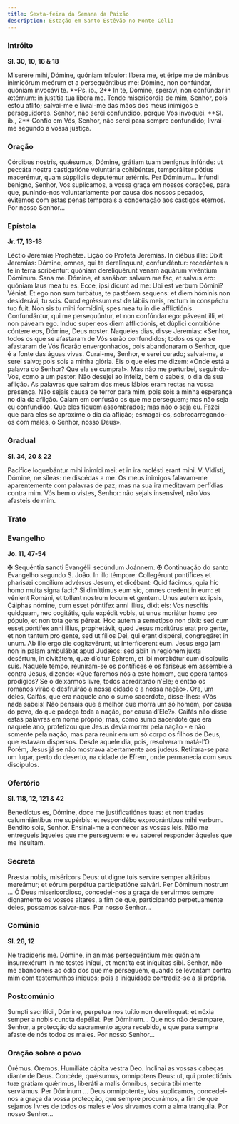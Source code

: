 ```yaml
---
title: Sexta-feira da Semana da Paixão
description: Estação em Santo Estêvão no Monte Célio
---
```


### Intróito

**Sl. 30, 10, 16 & 18**

<div class="side-by-side not-content">
  <span>
    Miserére mihi, Dómine, quóniam tríbulor: líbera me, et éripe me de mánibus inimicórum meórum et
    a persequéntibus me: Dómine, non confúndar, quóniam invocávi te. **Ps. ib., 2** In te, Dómine,
    sperávi, non confúndar in ætérnum: in justítia tua libera me.
  </span>
  <span>
    Tende misericórdia de mim, Senhor, pois estou aflito; salvai-me e livrai-me das mãos dos meus
    inimigos e perseguidores. Senhor, não serei confundido, porque Vos invoquei. **Sl. ib., 2**
    Confio em Vós, Senhor, não serei para sempre confundido; livrai-me segundo a vossa justiça.
  </span>
</div>

### Oração

<div class="side-by-side not-content">
  <span>
    Córdibus nostris, quǽsumus, Dómine, grátiam tuam benígnus infúnde: ut peccáta nostra
    castigatióne voluntária cohibéntes, temporáliter pótius macerémur, quam súppliciis deputémur
    ætérnis. Per Dóminum...
  </span>
  <span>
    Infundi benigno, Senhor, Vos suplicamos, a vossa graça em nossos corações, para que, punindo-nos
    voluntariamente por causa dos nossos pecados, evitemos com estas penas temporais a condenação
    aos castigos eternos. Por nosso Senhor...
  </span>
</div>

### Epístola

**Jr. 17, 13-18**

<div class="side-by-side not-content">
  <span>Léctio Jeremíæ Prophétæ.</span>
  <span>Lição do Profeta Jeremias.</span>
  <span>
    In diébus illis: Dixit Jeremías: Dómine, omnes, qui te derelínquunt, confundéntur: recedéntes a
    te in terra scribéntur: quóniam dereliquérunt venam aquárum vivéntium Dóminum. Sana me. Dómine,
    et sanábor: salvum me fac, et salvus ero: quóniam laus mea tu es. Ecce, ipsi dicunt ad me: Ubi
    est verbum Dómini? Véniat. Et ego non sum turbátus, te pastórem sequens: et diem hóminis non
    desiderávi, tu scis. Quod egréssum est de lábiis meis, rectum in conspéctu tuo fuit. Non sis tu
    mihi formídini, spes mea tu in die afflictiónis. Confundántur, qui me persequúntur, et non
    confúndar ego: páveant illi, et non páveam ego. Induc super eos diem afflictiónis, et dúplici
    contritióne cóntere eos, Dómine, Deus noster.
  </span>
  <span>
    Naqueles dias, disse Jeremias: «Senhor, todos os que se afastaram de Vós serão confundidos;
    todos os que se afastaram de Vós ficarão envergonhados, pois abandonaram o Senhor, que é a fonte
    das águas vivas. Curai-me, Senhor, e serei curado; salvai-me, e serei salvo; pois sois a minha
    glória. Eis o que eles me dizem: «Onde está a palavra do Senhor? Que ela se cumpra!». Mas não me
    perturbei, seguindo-Vos, como a um pastor. Não desejei ao infeliz, bem o sabeis, o dia da sua
    aflição. As palavras que saíram dos meus lábios eram rectas na vossa presença. Não sejais causa
    de terror para mim, pois sois a minha esperança no dia da aflição. Caiam em confusão os que me
    perseguem; mas não seja eu confundido. Que eles fiquem assombrados; mas não o seja eu. Fazei que
    para eles se aproxime o dia da aflição; esmagai-os, sobrecarregando-os com males, ó Senhor,
    nosso Deus».
  </span>
</div>

### Gradual

**Sl. 34, 20 & 22**

<div class="side-by-side not-content">
  <span>
    Pacífice loquebántur mihi inimíci mei: et in ira molésti erant mihi. V. Vidísti, Dómine, ne
    síleas: ne discédas a me.
  </span>
  <span>
    Os meus inimigos falavam-me aparentemente com palavras de paz; mas na sua ira meditavam
    perfídias contra mim. Vós bem o vistes, Senhor: não sejais insensível, não Vos afasteis de mim.
  </span>
</div>

### Trato


<LinkCard href="/missal/quaresma/paixao#trato" title="Domingo da Paixão" />

### Evangelho

**Jo. 11, 47-54**

<div class="side-by-side not-content">
  <span>
    <span class="text-red-500">✠</span> Sequéntia sancti Evangélii secúndum Joánnem.
  </span>
  <span>
    <span class="text-red-500">✠</span> Continuação do santo Evangelho segundo S. João.
  </span>
  <span>
    In illo témpore: Collegérunt pontífices et pharisǽi concílium advérsus Jesum, et dicébant: Quid
    fácimus, quia hic homo multa signa facit? Si dimíttimus eum sic, omnes credent in eum: et
    vénient Románi, et tollent nostrum locum et gentem. Unus autem ex ipsis, Cáiphas nómine, cum
    esset póntifex anni illíus, dixit eis: Vos nescítis quidquam, nec cogitátis, quia expédit vobis,
    ut unus moriátur homo pro pópulo, et non tota gens péreat. Hoc autem a semetípso non dixit: sed
    cum esset póntifex anni illíus, prophetávit, quod Jesus moritúrus erat pro gente, et non tantum
    pro gente, sed ut fílios Dei, qui erant dispérsi, congregáret in unum. Ab illo ergo die
    cogitavérunt, ut interfícerent eum. Jesus ergo jam non in palam ambulábat apud Judǽos: sed ábiit
    in regiónem juxta desértum, in civitátem, quæ dícitur Ephrem, et ibi morabátur cum discípulis
    suis.
  </span>
  <span>
    Naquele tempo, reuniram-se os pontífices e os fariseus em assembleia contra Jesus, dizendo: «Que
    faremos nós a este homem, que opera tantos prodígios? Se o deixarmos livre, todos acreditarão
    n’Ele; e então os romanos virão e desfruirão a nossa cidade e a nossa nação». Ora, um deles,
    Caifás, que era naquele ano o sumo sacerdote, disse-lhes: «Vós nada sabeis! Não pensais que é
    melhor que morra um só homem, por causa do povo, do que padeça toda a nação, por causa d’Ele?».
    Caifás não disse estas palavras em nome próprio; mas, como sumo sacerdote que era naquele ano,
    profetizou que Jesus devia morrer pela nação - e não somente pela nação, mas para reunir em um
    só corpo os filhos de Deus, que estavam dispersos. Desde aquele dia, pois, resolveram matá-l’O.
    Porém, Jesus já se não mostrava abertamente aos judeus. Retirara-se para um lugar, perto do
    deserto, na cidade de Efrem, onde permanecia com seus discípulos.
  </span>
</div>

### Ofertório

**Sl. 118, 12, 121 & 42**

<div class="side-by-side not-content">
  <span>
    Benedíctus es, Dómine, doce me justificatiónes tuas: et non tradas calumniántibus me supérbis:
    et respondébo exprobrántibus mihi verbum.
  </span>
  <span>
    Bendito sois, Senhor. Ensinai-me a conhecer as vossas leis. Não me entregueis àqueles que me
    perseguem: e eu saberei responder àqueles que me insultam.
  </span>
</div>

### Secreta

<div class="side-by-side not-content">
  <span>
    Præsta nobis, miséricors Deus: ut digne tuis servíre semper altáribus mereámur; et eórum
    perpétua participatióne salvári. Per Dóminum nostrum ...
  </span>
  <span>
    Ó Deus misericordioso, concedei-nos a graça de servirmos sempre dignamente os vossos altares, a
    fim de que, participando perpetuamente deles, possamos salvar-nos. Por nosso Senhor...
  </span>
</div>

### Comúnio

**Sl. 26, 12**

<div class="side-by-side not-content">
  <span>
    Ne tradíderis me. Dómine, in animas persequéntium me: quóniam insurrexérunt in me testes iníqui,
    et mentíta est iníquitas sibi.
  </span>
  <span>
    Senhor, não me abandoneis ao ódio dos que me perseguem, quando se levantam contra mim com
    testemunhos iníquos; pois a iniquidade contradiz-se a si própria.
  </span>
</div>

### Postcomúnio

<div class="side-by-side not-content">
  <span>
    Sumpti sacrifícii, Dómine, perpetua nos tuítio non derelínquat: et nóxia semper a nobis cuncta
    depéllat. Per Dóminum...
  </span>
  <span>
    Que nos não desampare, Senhor, a protecção do sacramento agora recebido, e que para sempre
    afaste de nós todos os males. Por nosso Senhor...
  </span>
</div>

### Oração sobre o povo

<div class="side-by-side not-content">
  <span class="text-red-500 text-center">Orémus.</span>
  <span class="text-red-500 text-center">Oremos.</span>
  <span>Humiliáte cápita vestra Deo.</span>
  <span>Inclinai as vossas cabeças diante de Deus.</span>
  <span>
    Concéde, quǽsumus, omnípotens Deus: ut, qui protectiónis tuæ grátiam quǽrimus, liberáti a malis
    ómnibus, secúra tibi mente serviámus. Per Dóminum ...
  </span>
  <span>
    Deus omnipotente, Vos suplicamos, concedei-nos a graça da vossa protecção, que sempre
    procurámos, a fim de que sejamos livres de todos os males e Vos sirvamos com a alma tranquila.
    Por nosso Senhor...
  </span>
</div>
